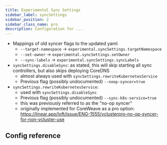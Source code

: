 ```yaml
---
title: Experimental Sync Settings
sidebar_label: syncSettings
sidebar_position: 2
sidebar_class_name: pro
description: Configuration for ...
---
```



- Mappings of old syncer flags to the updated yaml:
  - `--target-namespace` -> `experimental.syncSettings.targetNamespace`
  - `--set-owner` -> `experimental.syncSettings.setOwner`
  - `--sync-labels` -> `experimental.syncSettings.syncLabels`
- `syncSettings.disableSync`: as stated, this will skip starting all sync controllers, but also skips deploying CoreDNS
  - almost always used with `syncSettings.rewriteKubernetesService`
  - Previous flag (possibly undocumented) `--noop-syncer=true`
- `syncSettings.rewriteKubernetesService`:
  - used with `syncSettings.disableSync`
  - Previous flag (possibly undocumented) `--sync-k8s-service=true`
  - this was previously referred to as the "no-op syncer"
  - originally implemented for CoreWeave as a pro option: https://linear.app/loft/issue/ENG-1555/vclusterpro-no-op-syncer-for-non-vcluster-use

<ProAdmonition/>

## Config reference

<ExperimentalSyncSettings/>